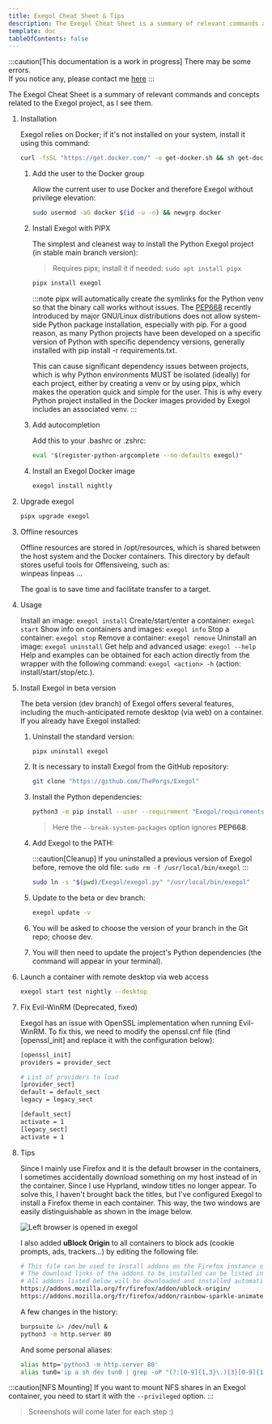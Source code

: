 ---
title: Exegol Cheat Sheet & Tips
description: The Exegol Cheat Sheet is a summary of relevant commands and concepts related to the Exegol project, as I see them.
template: doc
tableOfContents: false
---


:::caution[This documentation is a work in progress]
There may be some errors.  
If you notice any, please contact me [here](mailto:contactit.yarka@slmail.me)
::: 

The Exegol Cheat Sheet is a summary of relevant commands and concepts related to the Exegol project, as I see them.  

<Steps>

1. Installation

   Exegol relies on Docker; if it's not installed on your system, install it using this command:

   ```sh
   curl -fsSL "https://get.docker.com/" -o get-docker.sh && sh get-docker.sh
   ```
   
   <Steps>

   1. Add the user to the Docker group

      Allow the current user to use Docker and therefore Exegol without privilege elevation:

      ```sh
      sudo usermod -aG docker $(id -u -n) && newgrp docker
      ```

   2. Install Exegol with PIPX

      The simplest and cleanest way to install the Python Exegol project (in stable main branch version):

      > Requires pipx; install it if needed: `sudo apt install pipx`

      ```sh
      pipx install exegol
      ```

      :::note
      pipx will automatically create the symlinks for the Python venv so that the binary call works without issues.
      The <a href="[https://privatebin.net](https://peps.python.org/pep-0668/)" target="_blank">PEP668</a> recently introduced by major GNU/Linux distributions does not allow system-side Python package installation, especially with pip.
      For a good reason, as many Python projects have been developed on a specific version of Python with specific dependency versions, generally installed with pip install -r requirements.txt.

      This can cause significant dependency issues between projects, which is why Python environments MUST be isolated (ideally) for each project, either by creating a venv or by using pipx, which makes the operation quick and simple for the user. This is why every Python project installed in the Docker images provided by Exegol includes an associated venv.
      ::: 

   3. Add autocompletion

      Add this to your .bashrc or .zshrc:

      ```sh title="~/.bashrc"
      eval "$(register-python-argcomplete --no-defaults exegol)"
      ```

   4. Install an Exegol Docker image

      ```sh
      exegol install nightly
      ```

   </Steps>

2. Upgrade exegol

   ```sh
   pipx upgrade exegol
   ```

3. Offline resources

   Offline resources are stored in /opt/resources, which is shared between the host system and the Docker containers. This directory by default stores useful tools for Offensiveing, such as:  
   <Icon name="right-arrow" />winpeas
   <Icon name="right-arrow" />linpeas
   <Icon name="right-arrow" />...

   The goal is to save time and facilitate transfer to a target.

4. Usage

   <Icon name="right-arrow" />Install an image: `exegol install`
   <Icon name="right-arrow" />Create/start/enter a container: `exegol start`
   <Icon name="right-arrow" />Show info on containers and images: `exegol info`
   <Icon name="right-arrow" />Stop a container: `exegol stop`
   <Icon name="right-arrow" />Remove a container: `exegol remove`
   <Icon name="right-arrow" />Uninstall an image: `exegol uninstall`
   <Icon name="right-arrow" />Get help and advanced usage: `exegol --help`
   <Icon name="right-arrow" />Help and examples can be obtained for each action directly from the wrapper with the following command: `exegol <action> -h` (action: install/start/stop/etc.).

5. Install Exegol in beta version

   The beta version (dev branch) of Exegol offers several features, including the much-anticipated remote desktop (via web) on a container. If you already have Exegol installed:  

   <Steps>

   1. Uninstall the standard version:

      ```sh
      pipx uninstall exegol
      ```

   2. It is necessary to install Exegol from the GitHub repository:

      ```sh
      git clone "https://github.com/ThePorgs/Exegol"
      ```

   3. Install the Python dependencies:

      ```sh
      python3 -m pip install --user --requirement "Exegol/requirements.txt" --break-system-packages
      ```

      > Here the `--break-system-packages` option ignores **PEP668**.

   4. Add Exegol to the PATH:

      :::caution[Cleanup]
      If you uninstalled a previous version of Exegol before, remove the old file: `sudo rm -f /usr/local/bin/exegol`
      :::

      ```sh
      sudo ln -s "$(pwd)/Exegol/exegol.py" "/usr/local/bin/exegol"
      ```
   5. Update to the beta or dev branch:

      ```sh
      exegol update -v
      ```

   6. You will be asked to choose the version of your branch in the Git repo; choose dev.

   7. You will then need to update the project's Python dependencies (the command will appear in your terminal).
   
   </Steps>

6. Launch a container with remote desktop via web access

   ```sh
   exegol start test nightly --desktop
   ```

7. Fix Evil-WinRM (Deprecated, fixed)

   Exegol has an issue with OpenSSL implementation when running Evil-WinRM. To fix this, we need to modify the openssl.cnf file (find [openssl_init] and replace it with the configuration below):

   ```sh title="/etc/ssl/openssl.cnf"
   [openssl_init]
   providers = provider_sect

   # List of providers to load
   [provider_sect]
   default = default_sect
   legacy = legacy_sect

   [default_sect]
   activate = 1
   [legacy_sect]
   activate = 1
   ```
8. Tips

   Since I mainly use Firefox and it is the default browser in the containers, I sometimes accidentally download something on my host instead of in the container. Since I use Hyprland, window titles no longer appear. To solve this, I haven't brought back the titles, but I've configured Exegol to install a Firefox theme in each container. This way, the two windows are easily distinguishable as shown in the image below.

   ![Left browser is opened in exegol](../../../assets/offensive/browsers.webp)

   I also added **uBlock Origin** to all containers to block ads (cookie prompts, ads, trackers...) by editing the following file:

   ```sh title="~/.exegol/my-resources/setup/firefox/addons.txt"
   # This file can be used to install addons on the Firefox instance of Exegol.
   # The download links of the addons to be installed can be listed in this file (ie: https://addons.mozilla.org/fr/firefox/addon/foxyproxy-standard/).
   # All addons listed below will be downloaded and installed automatically when creating a new Exegol container.
   https://addons.mozilla.org/fr/firefox/addon/ublock-origin/
   https://addons.mozilla.org/fr/firefox/addon/rainbow-sparkle-animated-theme/
   ```

   A few changes in the history:

   ```sh title="~/.exegol/my-resources/setup/zsh/history"
   burpsuite &> /dev/null &
   python3 -m http.server 80
   ```

   And some personal aliases:

   ```sh titl="~/.exegol/my-resources/setup/zsh/aliases"
   alias http='python3 -m http.server 80'
   alias tun0='ip a sh dev tun0 | grep -oP "(?:[0-9]{1,3}\.){3}[0-9]{1,3}" | tr -d "\n" | xclip -sel c; tun0ip=$(xsel -ob); echo "\033[1;32m[+]\033[0m Successfully copied \033[1;32m$tun0ip\033[0m (tun0) to clipboard !"'
   ```
   
</Steps>

:::caution[NFS Mounting]
If you want to mount NFS shares in an Exegol container, you need to start it with the `--privileged` option.
:::

> Screenshots will come later for each step :)